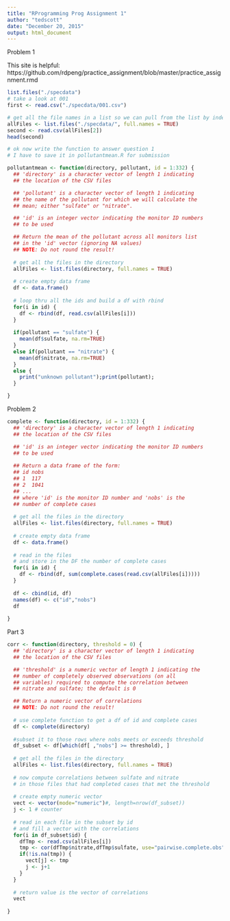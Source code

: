 ```yaml
---
title: "RProgramming Prog Assignment 1"
author: "tedscott"
date: "December 20, 2015"
output: html_document
---
```


Problem 1

This site is helpful: https://github.com/rdpeng/practice_assignment/blob/master/practice_assignment.rmd

```r
list.files("./specdata")
# take a look at 001
first <- read.csv("./specdata/001.csv")

# get all the file names in a list so we can pull from the list by index later
allFiles <- list.files("./specdata/", full.names = TRUE)
second <- read.csv(allFiles[2])
head(second)

# ok now write the function to answer question 1
# I have to save it in pollutantmean.R for submission

pollutantmean <- function(directory, pollutant, id = 1:332) {
  ## 'directory' is a character vector of length 1 indicating
  ## the location of the CSV files

  ## 'pollutant' is a character vector of length 1 indicating
  ## the name of the pollutant for which we will calculate the
  ## mean; either "sulfate" or "nitrate".

  ## 'id' is an integer vector indicating the monitor ID numbers
  ## to be used

  ## Return the mean of the pollutant across all monitors list
  ## in the 'id' vector (ignoring NA values)
  ## NOTE: Do not round the result!
  
  # get all the files in the directory
  allFiles <- list.files(directory, full.names = TRUE)
  
  # create empty data frame
  df <- data.frame()
  
  # loop thru all the ids and build a df with rbind
  for(i in id) {
    df <- rbind(df, read.csv(allFiles[i]))
  }
  
  if(pollutant == "sulfate") {
    mean(df$sulfate, na.rm=TRUE)
  } 
  else if(pollutant == "nitrate") {
    mean(df$nitrate, na.rm=TRUE)    
  } 
  else {
    print("unknown pollutant");print(pollutant);
  }

}
```

Problem 2

```r
complete <- function(directory, id = 1:332) {
  ## 'directory' is a character vector of length 1 indicating
  ## the location of the CSV files

  ## 'id' is an integer vector indicating the monitor ID numbers
  ## to be used
  
  ## Return a data frame of the form:
  ## id nobs
  ## 1  117
  ## 2  1041
  ## ...
  ## where 'id' is the monitor ID number and 'nobs' is the
  ## number of complete cases
  
  # get all the files in the directory
  allFiles <- list.files(directory, full.names = TRUE)
  
  # create empty data frame
  df <- data.frame()
  
  # read in the files
  # and store in the DF the number of complete cases
  for(i in id) {
    df <- rbind(df, sum(complete.cases(read.csv(allFiles[i]))))
  }
  
  df <- cbind(id, df)
  names(df) <- c("id","nobs")
  df
  
}
```

Part 3

```r
corr <- function(directory, threshold = 0) {
  ## 'directory' is a character vector of length 1 indicating
  ## the location of the CSV files

  ## 'threshold' is a numeric vector of length 1 indicating the
  ## number of completely observed observations (on all
  ## variables) required to compute the correlation between
  ## nitrate and sulfate; the default is 0

  ## Return a numeric vector of correlations
  ## NOTE: Do not round the result!
  
  # use complete function to get a df of id and complete cases
  df <- complete(directory)
  
  #subset it to those rows where nobs meets or exceeds threshold
  df_subset <- df[which(df[ ,"nobs"] >= threshold), ]
  
  # get all the files in the directory
  allFiles <- list.files(directory, full.names = TRUE)
  
  # now compute correlations between sulfate and nitrate
  # in those files that had completed cases that met the threshold
  
  # create empty numeric vector
  vect <- vector(mode="numeric")#, length=nrow(df_subset))
  j <- 1 # counter
  
  # read in each file in the subset by id
  # and fill a vector with the correlations
  for(i in df_subset$id) {
    dfTmp <- read.csv(allFiles[i])
    tmp <- cor(dfTmp$nitrate,dfTmp$sulfate, use="pairwise.complete.obs")
    if(!is.na(tmp)) {
      vect[j] <- tmp
      j <- j+1
    }
  }
  
  # return value is the vector of correlations
  vect
  
}


```

